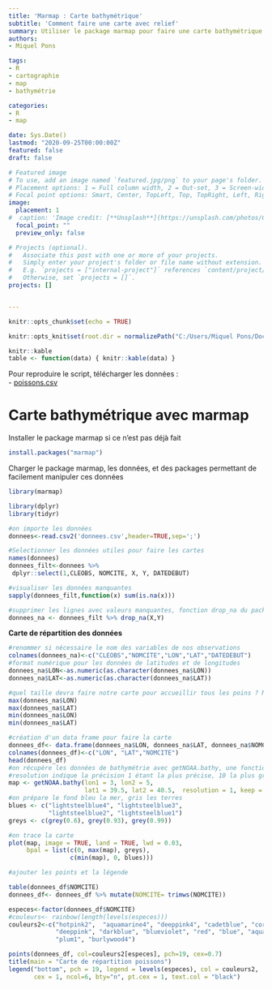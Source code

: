 ```yaml
---
title: 'Marmap : Carte bathymétrique'
subtitle: 'Comment faire une carte avec relief'
summary: Utiliser le package marmap pour faire une carte bathymétrique. 
authors:
- Miquel Pons

tags:
- R
- cartographie
- map
- bathymétrie

categories:
- R
- map

date: Sys.Date()
lastmod: "2020-09-25T00:00:00Z"
featured: false
draft: false

# Featured image
# To use, add an image named `featured.jpg/png` to your page's folder.
# Placement options: 1 = Full column width, 2 = Out-set, 3 = Screen-width
# Focal point options: Smart, Center, TopLeft, Top, TopRight, Left, Right, BottomLeft, Bottom, BottomRight
image:
  placement: 1
#  caption: 'Image credit: [**Unsplash**](https://unsplash.com/photos/CpkOjOcXdUY)'
  focal_point: ""
  preview_only: false

# Projects (optional).
#   Associate this post with one or more of your projects.
#   Simply enter your project's folder or file name without extension.
#   E.g. `projects = ["internal-project"]` references `content/project/deep-learning/index.md`.
#   Otherwise, set `projects = []`.
projects: []


---
```


```r
knitr::opts_chunk$set(echo = TRUE)

knitr::opts_knit$set(root.dir = normalizePath("C:/Users/Miquel Pons/Documents/starter-blog/static/files"))

knitr::kable
table <- function(data) { knitr::kable(data) }

```

Pour reproduire le script, télécharger les données :  
- <a href="/files/poissons.csv">poissons.csv</a>  


# Carte bathymétrique avec marmap

Installer le package marmap si ce n'est pas déjà fait
```r
install.packages("marmap")
```

Charger le package marmap, les données, et des packages permettant de facilement manipuler ces données

```r
library(marmap)

library(dplyr)
library(tidyr)

#on importe les données
donnees<-read.csv2('donnees.csv',header=TRUE,sep=';')

#Selectionner les données utiles pour faire les cartes
names(donnees)
donnees_filt<-donnees %>%
 dplyr::select(1,CLEOBS, NOMCITE, X, Y, DATEDEBUT) 

#visualiser les données manquantes
sapply(donnees_filt,function(x) sum(is.na(x)))

#supprimer les lignes avec valeurs manquantes, fonction drop_na du package 'tidyr'
donnees_na <- donnees_filt %>% drop_na(X,Y)


```

**Carte de répartition des données **

```r
#renommer si nécessaire le nom des variables de nos observations
colnames(donnees_na)<-c("CLEOBS","NOMCITE","LON","LAT","DATEDEBUT")
#format numérique pour les données de latitudes et de longitudes
donnees_na$LON<-as.numeric(as.character(donnees_na$LON))
donnees_na$LAT<-as.numeric(as.character(donnees_na$LAT))

#quel taille devra faire notre carte pour accueillir tous les poins ? Minimum et maximum
max(donnees_na$LON)
max(donnees_na$LAT)
min(donnees_na$LON)
min(donnees_na$LAT)

#création d'un data frame pour faire la carte
donnees_df<- data.frame(donnees_na$LON, donnees_na$LAT, donnees_na$NOMCITE)
colnames(donnees_df)<-c("LON", "LAT","NOMCITE")
head(donnees_df)
#on récupère les données de bathymétrie avec getNOAA.bathy, une fonction de marmap.
#resolution indique la précision 1 étant la plus précise, 10 la plus grossière. Keep = TRUE permet de garder en mémoire les données de bathymétrie importés.
map <- getNOAA.bathy(lon1 = 3, lon2 = 5,
                     lat1 = 39.5, lat2 = 40.5,  resolution = 1, keep = T)
#on prépare le fond bleu la mer, gris les terres
blues <- c("lightsteelblue4", "lightsteelblue3",
           "lightsteelblue2", "lightsteelblue1")
greys <- c(grey(0.6), grey(0.93), grey(0.99))

#on trace la carte
plot(map, image = TRUE, land = TRUE, lwd = 0.03,
     bpal = list(c(0, max(map), greys),
                 c(min(map), 0, blues)))

#ajouter les points et la légende

table(donnees_df$NOMCITE)
donnees_df<- donnees_df %>% mutate(NOMCITE= trimws(NOMCITE)) 

especes<-factor(donnees_df$NOMCITE)
#couleurs<- rainbow(length(levels(especes)))
couleurs2<-c("hotpink2",  "aquamarine4", "deeppink4", "cadetblue", "coral4", "salmon", "tan1", 
             "deeppink", "darkblue", "blueviolet", "red", "blue", "aquamarine", "cornflowerblue", 
             "plum1", "burlywood4")

points(donnees_df, col=couleurs2[especes], pch=19, cex=0.7)
title(main = "Carte de répartition poissons")
legend("bottom", pch = 19, legend = levels(especes), col = couleurs2,
       cex = 1, ncol=6, bty="n", pt.cex = 1, text.col = "black")


```

